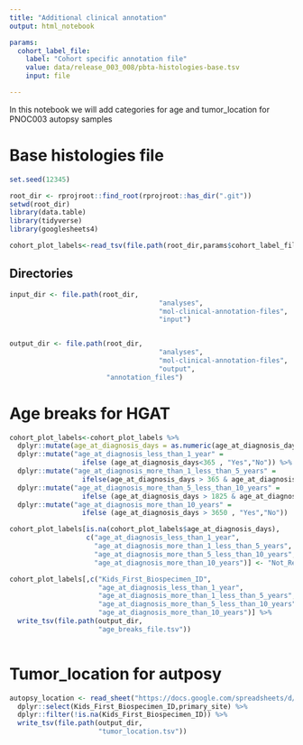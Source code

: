 ```yaml
---
title: "Additional clinical annotation"
output: html_notebook

params:
  cohort_label_file:
    label: "Cohort specific annotation file"
    value: data/release_003_008/pbta-histologies-base.tsv
    input: file

---
```


In this notebook we will add categories for age and tumor_location for PNOC003 autopsy samples

# Base histologies file 

```r
set.seed(12345)

root_dir <- rprojroot::find_root(rprojroot::has_dir(".git"))
setwd(root_dir)
library(data.table)
library(tidyverse)
library(googlesheets4)

cohort_plot_labels<-read_tsv(file.path(root_dir,params$cohort_label_file))
```

## Directories

```r

input_dir <- file.path(root_dir,
                                     "analyses",
                                     "mol-clinical-annotation-files",
                                     "input")


output_dir <- file.path(root_dir,
                                     "analyses",
                                     "mol-clinical-annotation-files",
                                     "output",
                        "annotation_files")
```

# Age breaks for HGAT 

```r
cohort_plot_labels<-cohort_plot_labels %>%
  dplyr::mutate(age_at_diagnosis_days = as.numeric(age_at_diagnosis_days)) %>%
  dplyr::mutate("age_at_diagnosis_less_than_1_year" = 
                  ifelse (age_at_diagnosis_days<365 , "Yes","No")) %>%
  dplyr::mutate("age_at_diagnosis_more_than_1_less_than_5_years" = 
                  ifelse(age_at_diagnosis_days > 365 & age_at_diagnosis_days < 1825, "Yes","No")) %>%
  dplyr::mutate("age_at_diagnosis_more_than_5_less_than_10_years" = 
                  ifelse (age_at_diagnosis_days > 1825 & age_at_diagnosis_days < 3650 , "Yes","No")) %>%
  dplyr::mutate("age_at_diagnosis_more_than_10_years" = 
                  ifelse (age_at_diagnosis_days > 3650 , "Yes","No")) 

cohort_plot_labels[is.na(cohort_plot_labels$age_at_diagnosis_days),
                   c("age_at_diagnosis_less_than_1_year",
                     "age_at_diagnosis_more_than_1_less_than_5_years",
                     "age_at_diagnosis_more_than_5_less_than_10_years",
                     "age_at_diagnosis_more_than_10_years")] <- "Not_Reported"

cohort_plot_labels[,c("Kids_First_Biospecimen_ID",
                      "age_at_diagnosis_less_than_1_year",
                      "age_at_diagnosis_more_than_1_less_than_5_years",
                      "age_at_diagnosis_more_than_5_less_than_10_years",
                      "age_at_diagnosis_more_than_10_years")] %>% 
  write_tsv(file.path(output_dir,
                      "age_breaks_file.tsv"))
                
```

# Tumor_location for autposy

```r

autopsy_location <- read_sheet("https://docs.google.com/spreadsheets/d/1LRAuglLBzkKRhjzS9PtgVhqYMJqjlovDT-8-_jlJp5E/edit#gid=310829697",range = "cohort_2_pnoc003-dx-prog-pm 110320") %>%
  dplyr::select(Kids_First_Biospecimen_ID,primary_site) %>%
  dplyr::filter(!is.na(Kids_First_Biospecimen_ID)) %>%
  write_tsv(file.path(output_dir,
                      "tumor_location.tsv"))

```
